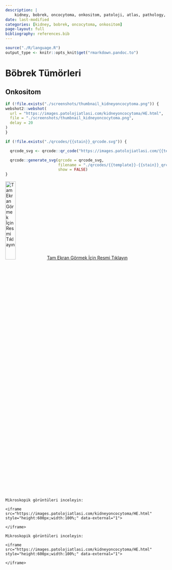```yaml
---
description: |
    kidney, bobrek, oncocytoma, onkositom, patoloji, atlas, pathology, whole slide image
date: last-modified
categories: [kidney, bobrek, oncocytoma, onkositom]
page-layout: full
bibliography: references.bib
---
```


```r

source("./R/language.R")
output_type <- knitr::opts_knit$get("rmarkdown.pandoc.to")

```

# Böbrek Tümörleri {#sec-bobrek-tumorleri}

## Onkositom {#sec-bobrek-onkositom}

```r
if (!file.exists("./screenshots/thumbnail_kidneyoncocytoma.png")) {
webshot2::webshot(
  url = "https://images.patolojiatlasi.com/kidneyoncocytoma/HE.html",
  file = "./screenshots/thumbnail_kidneyoncocytoma.png",
  delay = 20
)
}
```


```r
if (!file.exists("./qrcodes/{{stain}}_qrcode.svg")) {

  qrcode_svg <- qrcode::qr_code("https://images.patolojiatlasi.com/{{template}}/{{stain}}.html")

  qrcode::generate_svg(qrcode = qrcode_svg,
                       filename = "./qrcodes/{{template}}-{{stain}}_qrcode.svg",
                       show = FALSE)
}
```



[![Tam Ekran Görmek İçin Resmi
Tıklayın](./screenshots/thumbnail_kidneyoncocytoma.png){width="25%"}](https://images.patolojiatlasi.com/kidneyoncocytoma/HE.html)
[Tam Ekran Görmek İçin Resmi
Tıklayın](https://images.patolojiatlasi.com/kidneyoncocytoma/HE.html)



```asis

Mikroskopik görüntüleri inceleyin:

<iframe src="https://images.patolojiatlasi.com/kidneyoncocytoma/HE.html" style="height:600px;width:100%;" data-external="1">

</iframe>
```


```asis

Mikroskopik görüntüleri inceleyin:

<iframe src="https://images.patolojiatlasi.com/kidneyoncocytoma/HE.html" style="height:600px;width:100%;" data-external="1">

</iframe>
```


